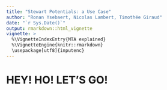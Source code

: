 ```yaml
---
title: "Stewart Potentials: a Use Case"
author: "Ronan Ysebaert, Nicolas Lambert, Timothée Giraud"
date: "`r Sys.Date()`"
output: rmarkdown::html_vignette
vignette: >
  %\VignetteIndexEntry{MTA explained}
  %\VignetteEngine{knitr::rmarkdown}
  \usepackage[utf8]{inputenc}
---
```


# HEY! HO! LET'S GO! 